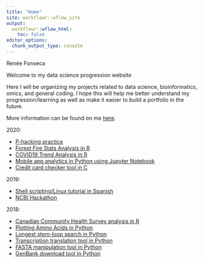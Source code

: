 ```yaml
---
title: "Home"
site: workflowr::wflow_site
output:
  workflowr::wflow_html:
    toc: false
editor_options:
  chunk_output_type: console
---
```

Renée Fonseca

Welcome to my data science progression website

Here I will be organizing my projects related to data science, bioinformatics, omics, and general coding. I hope this will help me better understand my progression/learning as well as make it easier to build a portfolio in the future.

More information can be found on me [here](https://linktr.ee/fonsecarenee).

2020:

* [P-hacking practice](laevis_phack.html)
* [Forest Fire Stats Analysis in R](forestfires.html)
* [COVID19 Trend Analysis in R](COVID19Trends.html)
* [Mobile app analytics in Python using Jupyter Notebook](https://github.com/reneemf/Mobile_app_analytics)
* [Credit card checker tool in C](https://github.com/reneemf/CC_checker)

2019:

* [Shell scripting/Linux tutorial in Spanish](https://docs.google.com/document/d/1aMz3ULXUoUmgiThjdC92lNqQFYBPIBdRzzNw8cMn60g/edit)
* [NCBI Hackathon](https://github.com/NCBI-Hackathons/UPWARD)

2018:

* [Canadian Community Health Survey analysis in R](https://github.com/reneemf/CCHS-analysis)
* [Plotting Amino Acids in Python](https://github.com/reneemf/Plot-AminoAcids)
* [Longest stem-loop search in Python](https://github.com/reneemf/DNA-RNA-stemloopsearch)
* [Transcription translation tool in Python](https://github.com/reneemf/Transcription_translation)
* [FASTA manipulation tool in Python](https://github.com/reneemf/FASTA-manipulation)
* [GenBank download tool in Python](https://github.com/reneemf/GenBank-download)


